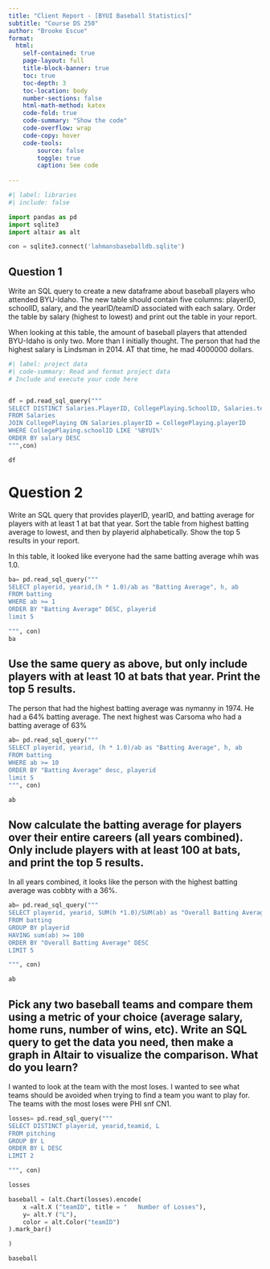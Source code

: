 ```yaml
---
title: "Client Report - [BYUI Baseball Statistics]"
subtitle: "Course DS 250"
author: "Brooke Escue"
format:
  html:
    self-contained: true
    page-layout: full
    title-block-banner: true
    toc: true
    toc-depth: 3
    toc-location: body
    number-sections: false
    html-math-method: katex
    code-fold: true
    code-summary: "Show the code"
    code-overflow: wrap
    code-copy: hover
    code-tools:
        source: false
        toggle: true
        caption: See code
    
---
```


```python
#| label: libraries
#| include: false

import pandas as pd
import sqlite3
import altair as alt

con = sqlite3.connect('lahmansbaseballdb.sqlite')


```


## Question 1 

Write an SQL query to create a new dataframe about baseball players who attended BYU-Idaho. The new table should contain five columns: playerID, schoolID, salary, and the yearID/teamID associated with each salary. Order the table by salary (highest to lowest) and print out the table in your report.

When looking at this table, the amount of baseball players that attended BYU-Idaho is only two.  More than I initially thought.  The person that had the highest salary is Lindsman in 2014.  AT that time, he mad 4000000 dollars. 

```python
#| label: project data
#| code-summary: Read and format project data
# Include and execute your code here


df = pd.read_sql_query("""
SELECT DISTINCT Salaries.PlayerID, CollegePlaying.SchoolID, Salaries.teamID, Salaries.Salary, Salaries.yearID
FROM Salaries
JOIN CollegePlaying ON Salaries.playerID = CollegePlaying.playerID
WHERE CollegePlaying.schoolID LIKE '%BYUI%' 
ORDER BY salary DESC
""",con)

df
```

# Question 2 

Write an SQL query that provides playerID, yearID, and batting average for players with at least 1 at bat that year. Sort the table from highest batting average to lowest, and then by playerid alphabetically. Show the top 5 results in your report.

In this table, it looked like everyone had the same batting average whih was 1.0.  

```python
ba= pd.read_sql_query("""
SELECT playerid, yearid,(h * 1.0)/ab as "Batting Average", h, ab
FROM batting
WHERE ab >= 1 
ORDER BY "Batting Average" DESC, playerid 
limit 5 

""", con)
ba
```

## Use the same query as above, but only include players with at least 10 at bats that year. Print the top 5 results.

The person that had the highest batting average was nymanny in 1974.  He had a 64% batting average.  The next highest was Carsoma who had a batting average of 63%  


```python
ab= pd.read_sql_query("""
SELECT playerid, yearid, (h * 1.0)/ab as "Batting Average", h, ab
FROM batting
WHERE ab >= 10 
ORDER BY "Batting Average" desc, playerid 
limit 5 
""", con)

ab

```


## Now calculate the batting average for players over their entire careers (all years combined). Only include players with at least 100 at bats, and print the top 5 results.

In all years combined, it looks like the person with the highest batting average was cobbty with a 36%.  

```python
ab= pd.read_sql_query("""
SELECT playerid, yearid, SUM(h *1.0)/SUM(ab) as "Overall Batting Average", h, ab, sum(h * 1.0)/sum(ab)
FROM batting
GROUP BY playerid
HAVING sum(ab) >= 100
ORDER BY "Overall Batting Average" DESC
LIMIT 5 

""", con)

ab
```

## Pick any two baseball teams and compare them using a metric of your choice (average salary, home runs, number of wins, etc). Write an SQL query to get the data you need, then make a graph in Altair to visualize the comparison. What do you learn?

I wanted to look at the team with the most loses. I wanted to see what teams should be avoided when trying to find a team you want to play for.  The teams with the most loses were PHI snf CN1. 

```python

losses= pd.read_sql_query("""
SELECT DISTINCT playerid, yearid,teamid, L
FROM pitching
GROUP BY L
ORDER BY L DESC
LIMIT 2 

""", con)

losses


```


```python

baseball = (alt.Chart(losses).encode(
    x =alt.X ("teamID", title = "	Number of Losses"), 
    y= alt.Y ("L"),
    color = alt.Color("teamID")
).mark_bar()

) 

baseball

```
